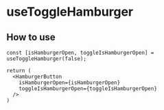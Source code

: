 # useToggleHamburger

## How to use
```
const [isHamburgerOpen, toggleIsHamburgerOpen] = useToggleHamburger(false);

return (
  <HamburgerButton
    isHamburgerOpen={isHamburgerOpen}
    toggleIsHamburgerOpen={toggleIsHamburgerOpen}
  />
)
```